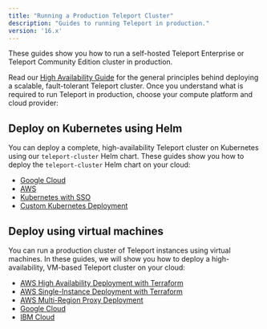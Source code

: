 ```yaml
---
title: "Running a Production Teleport Cluster"
description: "Guides to running Teleport in production."
version: '16.x'
---
```


These guides show you how to run a self-hosted Teleport Enterprise or Teleport
Community Edition cluster in production.

Read our [High Availability Guide](/ver/16.x/deploy-a-cluster/high-availability) for the general
principles behind deploying a scalable, fault-tolerant Teleport cluster. Once
you understand what is required to run Teleport in production, choose your
compute platform and cloud provider:

## Deploy on Kubernetes using Helm

You can deploy a complete, high-availability Teleport cluster on Kubernetes
using our `teleport-cluster` Helm chart. These guides show you how to deploy the
`teleport-cluster` Helm chart on your cloud:

- [Google Cloud](/ver/16.x/deploy-a-cluster/helm-deployments/gcp)
- [AWS](/ver/16.x/deploy-a-cluster/helm-deployments/aws)
- [Kubernetes with SSO](/ver/16.x/deploy-a-cluster/helm-deployments/kubernetes-cluster)
- [Custom Kubernetes Deployment](/ver/16.x/deploy-a-cluster/helm-deployments/custom)

## Deploy using virtual machines

You can run a production cluster of Teleport instances using virtual machines.
In these guides, we will show you how to deploy a high-availability, VM-based
Teleport cluster on your cloud:

- [AWS High Availability Deployment with Terraform](/ver/16.x/deploy-a-cluster/deployments/aws-ha-autoscale-cluster-terraform)
- [AWS Single-Instance Deployment with Terraform](/ver/16.x/deploy-a-cluster/deployments/aws-starter-cluster-terraform)
- [AWS Multi-Region Proxy Deployment](/ver/16.x/deploy-a-cluster/deployments/aws-gslb-proxy-peering-ha-deployment)
- [Google Cloud](/ver/16.x/deploy-a-cluster/deployments/gcp)
- [IBM Cloud](/ver/16.x/deploy-a-cluster/deployments/ibm)
